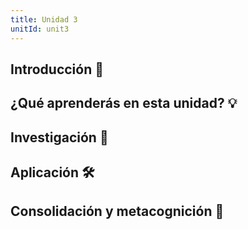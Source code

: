 ```yaml
---
title: Unidad 3
unitId: unit3
---
```



## Introducción 📜

## ¿Qué aprenderás en esta unidad? 💡

## Investigación 🔎

## Aplicación 🛠

## Consolidación y metacognición 🤔

